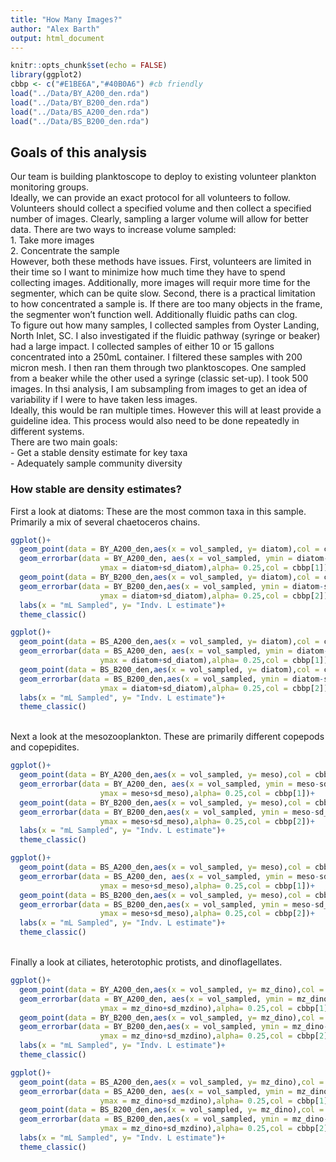 ```yaml
---
title: "How Many Images?"
author: "Alex Barth"
output: html_document
---
```


```r
knitr::opts_chunk$set(echo = FALSE)
library(ggplot2)
cbbp <- c("#E1BE6A","#40B0A6") #cb friendly
load("../Data/BY_A200_den.rda")
load("../Data/BY_B200_den.rda")
load("../Data/BS_A200_den.rda")
load("../Data/BS_B200_den.rda")
```

## Goals of this analysis
Our team is building planktoscope to deploy to existing volunteer plankton monitoring groups.\
Ideally, we can provide an exact protocol for all volunteers to follow. Volunteers should collect a specified volume and then collect a specified number of images. Clearly, sampling a larger volume will allow for better data. There are two ways to increase volume sampled:
<br>
1. Take more images<br>
2. Concentrate the sample<br>
However, both these methods have issues. First, volunteers are limited in their time so I want to minimize how much time they have to spend collecting images. Additionally, more images will requir more time for the segmenter, which can be quite slow. Second, there is a practical limitation to how concentrated a sample is. If there are too many objects in the frame, the segmenter won't function well. Additionally fluidic paths can clog. 
<br>
To figure out how many samples, I collected samples from Oyster Landing, North Inlet, SC. I also investigated if the fluidic pathway (syringe or beaker) had a large impact. I collected samples of either 10 or 15 gallons concentrated into a 250mL container. I filtered these samples with 200 micron mesh. I then ran them through two planktoscopes. One sampled from a beaker while the other used a syringe (classic set-up). I took 500 images. In thsi analysis, I am subsampling from images to get an idea of variability if I were to have taken less images.
<br>
Ideally, this would be ran multiple times. However this will at least provide a guideline idea. This process would also need to be done repeatedly in different systems.
<br>
There are two main goals:<br>
- Get a stable density estimate for key taxa<br>
- Adequately sample community diversity<br>



### How stable are density estimates?

First a look at diatoms: These are the most common taxa in this sample. Primarily a mix of several chaetoceros chains.
```r
ggplot()+
  geom_point(data = BY_A200_den,aes(x = vol_sampled, y= diatom),col = cbbp[1])+
  geom_errorbar(data = BY_A200_den, aes(x = vol_sampled, ymin = diatom-sd_diatom,
                    ymax = diatom+sd_diatom),alpha= 0.25,col = cbbp[1])+
  geom_point(data = BY_B200_den,aes(x = vol_sampled, y= diatom),col = cbbp[2])+
  geom_errorbar(data = BY_B200_den,aes(x = vol_sampled, ymin = diatom-sd_diatom,
                    ymax = diatom+sd_diatom),alpha= 0.25,col = cbbp[2])+
  labs(x = "mL Sampled", y= "Indv. L estimate")+
  theme_classic()
```
```r
ggplot()+
  geom_point(data = BS_A200_den,aes(x = vol_sampled, y= diatom),col = cbbp[1])+
  geom_errorbar(data = BS_A200_den, aes(x = vol_sampled, ymin = diatom-sd_diatom,
                    ymax = diatom+sd_diatom),alpha= 0.25,col = cbbp[1])+
  geom_point(data = BS_B200_den,aes(x = vol_sampled, y= diatom),col = cbbp[2])+
  geom_errorbar(data = BS_B200_den,aes(x = vol_sampled, ymin = diatom-sd_diatom,
                    ymax = diatom+sd_diatom),alpha= 0.25,col = cbbp[2])+
  labs(x = "mL Sampled", y= "Indv. L estimate")+
  theme_classic()
```
<br>
Next a look at the mesozooplankton. These are primarily different copepods and copepidites.
```r
ggplot()+
  geom_point(data = BY_A200_den,aes(x = vol_sampled, y= meso),col = cbbp[1])+
  geom_errorbar(data = BY_A200_den, aes(x = vol_sampled, ymin = meso-sd_meso,
                    ymax = meso+sd_meso),alpha= 0.25,col = cbbp[1])+
  geom_point(data = BY_B200_den,aes(x = vol_sampled, y= meso),col = cbbp[2])+
  geom_errorbar(data = BY_B200_den,aes(x = vol_sampled, ymin = meso-sd_meso,
                    ymax = meso+sd_meso),alpha= 0.25,col = cbbp[2])+
  labs(x = "mL Sampled", y= "Indv. L estimate")+
  theme_classic()
```
```r
ggplot()+
  geom_point(data = BS_A200_den,aes(x = vol_sampled, y= meso),col = cbbp[1])+
  geom_errorbar(data = BS_A200_den, aes(x = vol_sampled, ymin = meso-sd_meso,
                    ymax = meso+sd_meso),alpha= 0.25,col = cbbp[1])+
  geom_point(data = BS_B200_den,aes(x = vol_sampled, y= meso),col = cbbp[2])+
  geom_errorbar(data = BS_B200_den,aes(x = vol_sampled, ymin = meso-sd_meso,
                    ymax = meso+sd_meso),alpha= 0.25,col = cbbp[2])+
  labs(x = "mL Sampled", y= "Indv. L estimate")+
  theme_classic()
```
<br>
Finally a look at ciliates, heterotophic protists, and dinoflagellates.
```r
ggplot()+
  geom_point(data = BY_A200_den,aes(x = vol_sampled, y= mz_dino),col = cbbp[1])+
  geom_errorbar(data = BY_A200_den, aes(x = vol_sampled, ymin = mz_dino-sd_mzdino,
                    ymax = mz_dino+sd_mzdino),alpha= 0.25,col = cbbp[1])+
  geom_point(data = BY_B200_den,aes(x = vol_sampled, y= mz_dino),col = cbbp[2])+
  geom_errorbar(data = BY_B200_den,aes(x = vol_sampled, ymin = mz_dino-sd_mzdino,
                    ymax = mz_dino+sd_mzdino),alpha= 0.25,col = cbbp[2])+
  labs(x = "mL Sampled", y= "Indv. L estimate")+
  theme_classic()
```
```r
ggplot()+
  geom_point(data = BS_A200_den,aes(x = vol_sampled, y= mz_dino),col = cbbp[1])+
  geom_errorbar(data = BS_A200_den, aes(x = vol_sampled, ymin = mz_dino-sd_mzdino,
                    ymax = mz_dino+sd_mzdino),alpha= 0.25,col = cbbp[1])+
  geom_point(data = BS_B200_den,aes(x = vol_sampled, y= mz_dino),col = cbbp[2])+
  geom_errorbar(data = BS_B200_den,aes(x = vol_sampled, ymin = mz_dino-sd_mzdino,
                    ymax = mz_dino+sd_mzdino),alpha= 0.25,col = cbbp[2])+
  labs(x = "mL Sampled", y= "Indv. L estimate")+
  theme_classic()
```